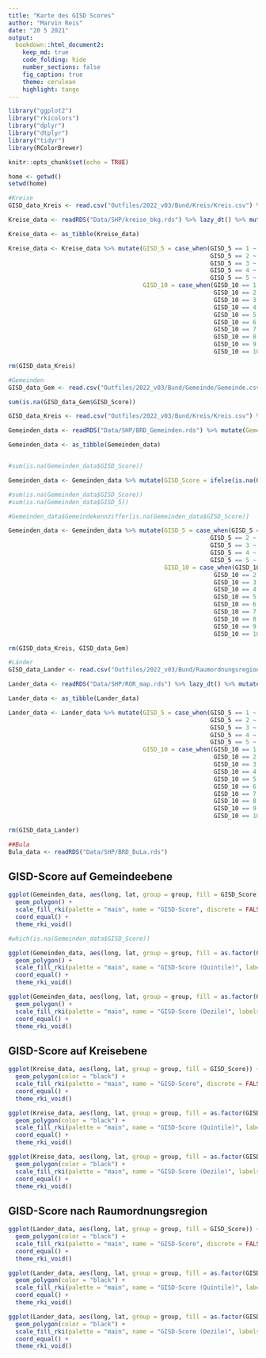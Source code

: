 ```yaml
---
title: "Karte des GISD Scores"
author: "Marvin Reis"
date: "20 5 2021"
output:
  bookdown::html_document2:
    keep_md: true
    code_folding: hide
    number_sections: false
    fig_caption: true
    theme: cerulean
    highlight: tango
---
```


```r
library("ggplot2")
library("rkicolors")
library("dplyr")
library("dtplyr")
library("tidyr")
library(RColorBrewer)

knitr::opts_chunk$set(echo = TRUE)

home <- getwd()
setwd(home)
```

```r
#Kreise
GISD_data_Kreis <- read.csv("Outfiles/2022_v03/Bund/Kreis/Kreis.csv") %>% mutate(Kreis = Kreiskennziffer) %>% select(Kreis, GISD_Score, GISD_5, GISD_10) %>% distinct(Kreis, .keep_all = TRUE) %>% unique() %>% lazy_dt()

Kreise_data <- readRDS("Data/SHP/kreise_bkg.rds") %>% lazy_dt() %>% mutate(Kreis = as.numeric(id)) %>% select(-id) %>% left_join(GISD_data_Kreis, by = "Kreis") %>% lazy_dt()

Kreise_data <- as_tibble(Kreise_data)

Kreise_data <- Kreise_data %>% mutate(GISD_5 = case_when(GISD_5 == 1 ~ 5,
                                                         GISD_5 == 2 ~ 4,
                                                         GISD_5 == 3 ~ 3,
                                                         GISD_5 == 4 ~ 2,
                                                         GISD_5 == 5 ~ 1),
                                      GISD_10 = case_when(GISD_10 == 1 ~ 10,
                                                          GISD_10 == 2 ~ 9,
                                                          GISD_10 == 3 ~ 8,
                                                          GISD_10 == 4 ~ 7,
                                                          GISD_10 == 5 ~ 6,
                                                          GISD_10 == 6 ~ 5,
                                                          GISD_10 == 7 ~ 4,
                                                          GISD_10 == 8 ~ 3,
                                                          GISD_10 == 9 ~ 2,
                                                          GISD_10 == 10 ~ 1))

rm(GISD_data_Kreis)

#Gemeinden
GISD_data_Gem <- read.csv("Outfiles/2022_v03/Bund/Gemeinde/Gemeinde.csv") %>% filter(Jahr == 2019) %>% select(Gemeindekennziffer, GISD_Score, GISD_5, GISD_10) %>% distinct(Gemeindekennziffer, .keep_all = TRUE) %>% unique()

sum(is.na(GISD_data_Gem$GISD_Score))

GISD_data_Kreis <- read.csv("Outfiles/2022_v03/Bund/Kreis/Kreis.csv") %>% filter(Jahr == 2019) %>% mutate(Kreis = Kreiskennziffer, GISD_Score_Kreis = GISD_Score, GISD_5_Kreis = GISD_5, GISD_10_Kreis = GISD_10) %>% select(Kreis, GISD_Score_Kreis, GISD_5_Kreis, GISD_10_Kreis) %>% distinct(Kreis, .keep_all = TRUE)

Gemeinden_data <- readRDS("Data/SHP/BRD_Gemeinden.rds") %>% mutate(Gemeindekennziffer = as.numeric(id)) %>% select(-id) %>% left_join(GISD_data_Gem, by = "Gemeindekennziffer") %>% mutate(Kreis = floor(Gemeindekennziffer / 1000), Kreis = case_when(Kreis == 3152 | Kreis == 3156 ~ 3159, Kreis != 3152 | Kreis != 3156 ~ Kreis)) %>% left_join(GISD_data_Kreis, by = "Kreis") %>% lazy_dt()

Gemeinden_data <- as_tibble(Gemeinden_data)


#sum(is.na(Gemeinden_data$GISD_Score))

Gemeinden_data <- Gemeinden_data %>% mutate(GISD_Score = ifelse(is.na(GISD_Score) == TRUE, GISD_Score_Kreis, GISD_Score), GISD_5 = ifelse(is.na(GISD_5) == TRUE, GISD_5_Kreis, GISD_5), GISD_10 = ifelse(is.na(GISD_10) == TRUE, GISD_10_Kreis, GISD_10)) %>% select(-Kreis, -GISD_Score_Kreis, -GISD_5_Kreis, -GISD_10_Kreis)

#sum(is.na(Gemeinden_data$GISD_Score))
#sum(is.na(Gemeinden_data$GISD_5))

#Gemeinden_data$Gemeindekennziffer[is.na(Gemeinden_data$GISD_Score)]

Gemeinden_data <- Gemeinden_data %>% mutate(GISD_5 = case_when(GISD_5 == 1 ~ 5,
                                                         GISD_5 == 2 ~ 4,
                                                         GISD_5 == 3 ~ 3,
                                                         GISD_5 == 4 ~ 2,
                                                         GISD_5 == 5 ~ 1),
                                            GISD_10 = case_when(GISD_10 == 1 ~ 10,
                                                          GISD_10 == 2 ~ 9,
                                                          GISD_10 == 3 ~ 8,
                                                          GISD_10 == 4 ~ 7,
                                                          GISD_10 == 5 ~ 6,
                                                          GISD_10 == 6 ~ 5,
                                                          GISD_10 == 7 ~ 4,
                                                          GISD_10 == 8 ~ 3,
                                                          GISD_10 == 9 ~ 2,
                                                          GISD_10 == 10 ~ 1))

rm(GISD_data_Kreis, GISD_data_Gem)

#Länder
GISD_data_Lander <- read.csv("Outfiles/2022_v03/Bund/Raumordnungsregion/Raumordnungsregion.csv") %>% mutate(ROR_id = Raumordnungsregion.Nr) %>%  select(ROR_id, GISD_Score, GISD_5, GISD_10) %>% distinct(ROR_id, .keep_all = TRUE) %>% unique() %>% lazy_dt()

Lander_data <- readRDS("Data/SHP/ROR_map.rds") %>% lazy_dt() %>% mutate(ROR_id = as.numeric(id)) %>% select(-id) %>% left_join(GISD_data_Lander, by = "ROR_id") %>% lazy_dt()

Lander_data <- as_tibble(Lander_data)

Lander_data <- Lander_data %>% mutate(GISD_5 = case_when(GISD_5 == 1 ~ 5,
                                                         GISD_5 == 2 ~ 4,
                                                         GISD_5 == 3 ~ 3,
                                                         GISD_5 == 4 ~ 2,
                                                         GISD_5 == 5 ~ 1),
                                      GISD_10 = case_when(GISD_10 == 1 ~ 10,
                                                          GISD_10 == 2 ~ 9,
                                                          GISD_10 == 3 ~ 8,
                                                          GISD_10 == 4 ~ 7,
                                                          GISD_10 == 5 ~ 6,
                                                          GISD_10 == 6 ~ 5,
                                                          GISD_10 == 7 ~ 4,
                                                          GISD_10 == 8 ~ 3,
                                                          GISD_10 == 9 ~ 2,
                                                          GISD_10 == 10 ~ 1))

rm(GISD_data_Lander)

##Bula
Bula_data <- readRDS("Data/SHP/BRD_BuLa.rds")
```


## GISD-Score auf Gemeindeebene
```r
ggplot(Gemeinden_data, aes(long, lat, group = group, fill = GISD_Score)) +
  geom_polygon() +
  scale_fill_rki(palette = "main", name = "GISD-Score", discrete = FALSE) +
  coord_equal() +
  theme_rki_void()

#which(is.na(Gemeinden_data$GISD_Score))
```

```r
ggplot(Gemeinden_data, aes(long, lat, group = group, fill = as.factor(GISD_5))) +
  geom_polygon() +
  scale_fill_rki(palette = "main", name = "GISD-Score (Quintile)", labels = c("5", "4", "3", "2", "1")) +
  coord_equal() +
  theme_rki_void()
```

```r
ggplot(Gemeinden_data, aes(long, lat, group = group, fill = as.factor(GISD_10))) +
  geom_polygon() +
  scale_fill_rki(palette = "main", name = "GISD-Score (Dezile)", labels = c("10", "9", "8", "7", "6", "5", "4", "3", "2", "1")) +
  coord_equal() +
  theme_rki_void()
```

## GISD-Score auf Kreisebene
```r
ggplot(Kreise_data, aes(long, lat, group = group, fill = GISD_Score)) +
  geom_polygon(color = "black") +
  scale_fill_rki(palette = "main", name = "GISD-Score", discrete = FALSE) +
  coord_equal() +
  theme_rki_void()
```

```r
ggplot(Kreise_data, aes(long, lat, group = group, fill = as.factor(GISD_5))) +
  geom_polygon(color = "black") +
  scale_fill_rki(palette = "main", name = "GISD-Score (Quintile)", labels = c("5", "4", "3", "2", "1")) +
  coord_equal() +
  theme_rki_void()
```

```r
ggplot(Kreise_data, aes(long, lat, group = group, fill = as.factor(GISD_10))) +
  geom_polygon(color = "black") +
  scale_fill_rki(palette = "main", name = "GISD-Score (Dezile)", labels = c("10", "9", "8", "7", "6", "5", "4", "3", "2", "1")) +
  coord_equal() +
  theme_rki_void()
```

## GISD-Score nach Raumordnungsregion
```r
ggplot(Lander_data, aes(long, lat, group = group, fill = GISD_Score)) +
  geom_polygon(color = "black") +
  scale_fill_rki(palette = "main", name = "GISD-Score", discrete = FALSE) +
  coord_equal() +
  theme_rki_void()
```

```r
ggplot(Lander_data, aes(long, lat, group = group, fill = as.factor(GISD_5))) +
  geom_polygon(color = "black") +
  scale_fill_rki(palette = "main", name = "GISD-Score (Quintile)", labels = c("5", "4", "3", "2", "1")) +
  coord_equal() +
  theme_rki_void()
```

```r
ggplot(Lander_data, aes(long, lat, group = group, fill = as.factor(GISD_10))) +
  geom_polygon(color = "black") +
  scale_fill_rki(palette = "main", name = "GISD-Score (Dezile)", labels = c("10", "9", "8", "7", "6", "5", "4", "3", "2", "1")) +
  coord_equal() +
  theme_rki_void()
```